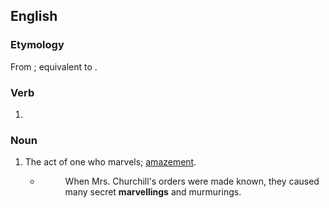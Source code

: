 ==English==

===Etymology===
From {{inh|en|enm|merveilyng}}; equivalent to {{af|en|marvel|-ing}}.

===Verb===
{{head|en|verb form}}

# {{present participle of|en|marvel|nocat=1}}

===Noun===
{{en-noun}}

# The act of one who marvels; [[amazement]].
#* {{rfdatek|en|Maria Edgeworth}}
#*: When Mrs. Churchill's orders were made known, they caused many secret '''marvellings''' and murmurings.